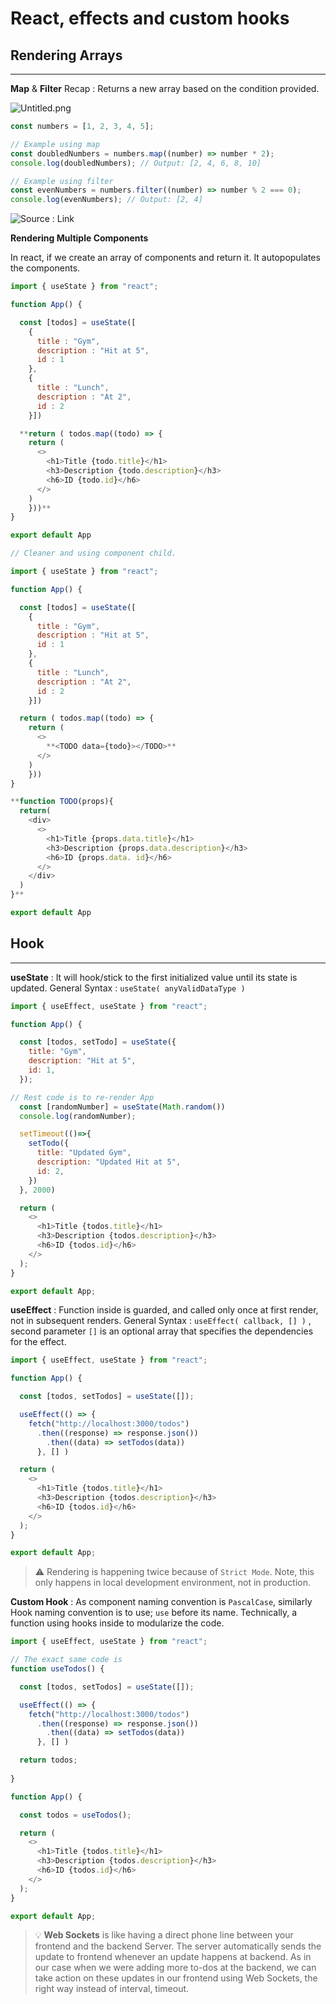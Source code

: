 
# **React, effects and custom hooks**


## Rendering Arrays


---


**Map** & **Filter** Recap : Returns a new array based on the condition provided.


![Untitled.png](https://prod-files-secure.s3.us-west-2.amazonaws.com/dd624914-6876-4b58-9694-424f7aa5e22a/5c12c014-0106-4f0f-b218-bdf4d7aed221/Untitled.png?X-Amz-Algorithm=AWS4-HMAC-SHA256&X-Amz-Content-Sha256=UNSIGNED-PAYLOAD&X-Amz-Credential=AKIAT73L2G45HZZMZUHI%2F20240206%2Fus-west-2%2Fs3%2Faws4_request&X-Amz-Date=20240206T002341Z&X-Amz-Expires=3600&X-Amz-Signature=c3bfd5aed1789f18e5d5dde9d9a299f87b4fac9f657b93e8836e1494b9d0e19e&X-Amz-SignedHeaders=host&x-id=GetObject)


```javascript
const numbers = [1, 2, 3, 4, 5];

// Example using map
const doubledNumbers = numbers.map((number) => number * 2);
console.log(doubledNumbers); // Output: [2, 4, 6, 8, 10]

// Example using filter
const evenNumbers = numbers.filter((number) => number % 2 === 0);
console.log(evenNumbers); // Output: [2, 4]
```


![Source : Link](https://prod-files-secure.s3.us-west-2.amazonaws.com/dd624914-6876-4b58-9694-424f7aa5e22a/f9717f75-2a58-4bff-ae04-c46311b49871/Untitled.png?X-Amz-Algorithm=AWS4-HMAC-SHA256&X-Amz-Content-Sha256=UNSIGNED-PAYLOAD&X-Amz-Credential=AKIAT73L2G45HZZMZUHI%2F20240206%2Fus-west-2%2Fs3%2Faws4_request&X-Amz-Date=20240206T002341Z&X-Amz-Expires=3600&X-Amz-Signature=48663ef46df6a9a95853882738c5c2c3475338912c0300608b93109915cb767b&X-Amz-SignedHeaders=host&x-id=GetObject)


**Rendering Multiple Components**


In react, if we create an array of components and return it. It autopopulates the components.


```javascript
import { useState } from "react";

function App() {

  const [todos] = useState([
    {
      title : "Gym",
      description : "Hit at 5",
      id : 1
    },
    {
      title : "Lunch",
      description : "At 2",
      id : 2
    }])

  **return ( todos.map((todo) => {
    return (
      <>
        <h1>Title {todo.title}</h1>
        <h3>Description {todo.description}</h3>
        <h6>ID {todo.id}</h6>
      </>
    )
    }))**
}

export default App
```


```javascript
// Cleaner and using component child.

import { useState } from "react";

function App() {

  const [todos] = useState([
    {
      title : "Gym",
      description : "Hit at 5",
      id : 1
    },
    {
      title : "Lunch",
      description : "At 2",
      id : 2
    }])

  return ( todos.map((todo) => {
    return (
      <>
        **<TODO data={todo}></TODO>**
      </>
    )
    }))
}

**function TODO(props){
  return(
    <div>
      <>
        <h1>Title {props.data.title}</h1>
        <h3>Description {props.data.description}</h3>
        <h6>ID {props.data. id}</h6>
      </>
    </div>
  )
}**

export default App
```


## Hook


---


**useState** : It will hook/stick to the first initialized value until its state is updated. General Syntax : `useState( anyValidDataType )` 


```javascript
import { useEffect, useState } from "react";

function App() {

  const [todos, setTodo] = useState({
    title: "Gym",
    description: "Hit at 5",
    id: 1,
  });

// Rest code is to re-render App
  const [randomNumber] = useState(Math.random())
  console.log(randomNumber);

  setTimeout(()=>{
    setTodo({
      title: "Updated Gym",
      description: "Updated Hit at 5",
      id: 2,
    })
  }, 2000)

  return (
    <>
      <h1>Title {todos.title}</h1>
      <h3>Description {todos.description}</h3>
      <h6>ID {todos.id}</h6>
    </>
  );
}

export default App;
```


**useEffect** : Function inside is guarded, and called only once at first render, not in subsequent renders. General Syntax :  `useEffect( callback, [] )` , second parameter `[]` is an optional array that specifies the dependencies for the effect.


```javascript
import { useEffect, useState } from "react";

function App() {

  const [todos, setTodos] = useState([]); 

  useEffect(() => { 
    fetch("http://localhost:3000/todos")
      .then((response) => response.json())
        .then((data) => setTodos(data))
      }, [] )

  return (
    <>
      <h1>Title {todos.title}</h1>
      <h3>Description {todos.description}</h3>
      <h6>ID {todos.id}</h6>
    </>
  );
}

export default App;
```


> ⚠️ Rendering is happening twice because of `Strict Mode`. Note, this only happens in local development environment, not in production.


**Custom Hook** : As component naming convention is `PascalCase`, similarly Hook naming convention is to use; `use` before its name. Technically, a function using hooks inside to modularize the code. 


```javascript
import { useEffect, useState } from "react";

// The exact same code is 
function useTodos() { 

  const [todos, setTodos] = useState([]); 

  useEffect(() => { 
    fetch("http://localhost:3000/todos")
      .then((response) => response.json())
        .then((data) => setTodos(data))
      }, [] )

  return todos;
  
}

function App() {

  const todos = useTodos();

  return (
    <>
      <h1>Title {todos.title}</h1>
      <h3>Description {todos.description}</h3>
      <h6>ID {todos.id}</h6>
    </>
  );
}

export default App;
```


> 💡 **Web Sockets** is like having a direct phone line between your frontend and the backend Server. The server automatically sends the update to frontend whenever an update happens at backend. As in our case when we were adding more to-dos at the backend, we can take action on these updates in our frontend using Web Sockets, the right way instead of interval, timeout.

